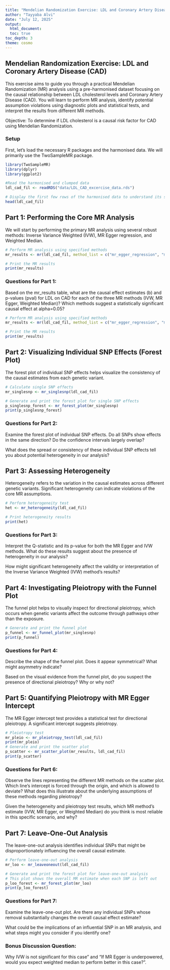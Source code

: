 ```yaml
---
title: "Mendelian Randomization Exercise: LDL and Coronary Artery Disease (CAD) example toy data"
author: "Tayyaba Alvi"
date: "July 12, 2025"
output:
  html_document:
  toc: true
toc_depth: 3
theme: cosmo
---
```

## Mendelian Randomization Exercise: LDL and Coronary Artery Disease (CAD)
This exercise aims to guide you through a practical Mendelian Randomization (MR) analysis using a pre-harmonised dataset focusing on the causal relationship between LDL cholesterol levels and Coronary Artery Disease (CAD). You will learn to perform MR analysis, identify potential assumption violations using diagnostic plots and statistical tests, and interpret the results from different MR methods.

Objective: To determine if LDL cholesterol is a causal risk factor for CAD using Mendelian Randomization.

### Setup
First, let's load the necessary R packages and the harmonised data. We will primarily use the TwoSampleMR package.
```r
library(TwoSampleMR)
library(dplyr)
library(ggplot2)
```

```r
#Read the harmonised and clumped data
ldl_cad_fil <- readRDS("data/LDL_CAD_excercise_data.rds")

# Display the first few rows of the harmonised data to understand its structure
head(ldl_cad_fil)
```

## Part 1: Performing the Core MR Analysis
We will start by performing the primary MR analysis using several robust methods: Inverse Variance Weighted (IVW), MR Egger regression, and Weighted Median.

```r
# Perform MR analysis using specified methods
mr_results <- mr(ldl_cad_fil, method_list = c("mr_egger_regression", "mr_ivw", "mr_weighted_median"))

# Print the MR results
print(mr_results)

```

### Questions for Part 1:
Based on the mr_results table, what are the causal effect estimates (b) and p-values (pval) for LDL on CAD for each of the three MR methods (IVW, MR Egger, Weighted Median)? Which methods suggest a statistically significant causal effect at 
alpha=0.05?

```r
# Perform MR analysis using specified methods
mr_results <- mr(ldl_cad_fil, method_list = c("mr_egger_regression", "mr_ivw", "mr_weighted_median"))

# Print the MR results
print(mr_results)

```

## Part 2: Visualizing Individual SNP Effects (Forest Plot)
The forest plot of individual SNP effects helps visualize the consistency of the causal estimates from each genetic variant.

```r
# Calculate single SNP effects
mr_singlesnp <- mr_singlesnp(ldl_cad_fil)

# Generate and print the forest plot for single SNP effects
p_singlesnp_forest <- mr_forest_plot(mr_singlesnp)
print(p_singlesnp_forest)

```

### Questions for Part 2:
Examine the forest plot of individual SNP effects. Do all SNPs show effects in the same direction? Do the confidence intervals largely overlap?

What does the spread or consistency of these individual SNP effects tell you about potential heterogeneity in our analysis?

## Part 3: Assessing Heterogeneity
Heterogeneity refers to the variation in the causal estimates across different genetic variants. Significant heterogeneity can indicate violations of the core MR assumptions.

```r
# Perform heterogeneity test
het <- mr_heterogeneity(ldl_cad_fil)

# Print heterogeneity results
print(het)

```

### Questions for Part 3:
Interpret the Q-statistic and its p-value for both the MR Egger and IVW methods. What do these results suggest about the presence of heterogeneity in our analysis?

How might significant heterogeneity affect the validity or interpretation of the Inverse Variance Weighted (IVW) method's results?

## Part 4: Investigating Pleiotropy with the Funnel Plot
The funnel plot helps to visually inspect for directional pleiotropy, which occurs when genetic variants affect the outcome through pathways other than the exposure.

```r
# Generate and print the funnel plot
p_funnel <- mr_funnel_plot(mr_singlesnp)
print(p_funnel)

```

### Questions for Part 4:
Describe the shape of the funnel plot. Does it appear symmetrical? What might asymmetry indicate?

Based on the visual evidence from the funnel plot, do you suspect the presence of directional pleiotropy? Why or why not?

## Part 5: Quantifying Pleiotropy with MR Egger Intercept
The MR Egger intercept test provides a statistical test for directional pleiotropy. A significant intercept suggests pleiotropy.

```r
# Pleiotropy test
mr_pleio <- mr_pleiotropy_test(ldl_cad_fil)
print(mr_pleio)
# Generate and print the scatter plot
p_scatter <- mr_scatter_plot(mr_results, ldl_cad_fil)
print(p_scatter)

```

### Questions for Part 6:
Observe the lines representing the different MR methods on the scatter plot. Which line's intercept is forced through the origin, and which is allowed to deviate? What does this illustrate about the underlying assumptions of these methods regarding pleiotropy?

Given the heterogeneity and pleiotropy test results, which MR method's estimate (IVW, MR Egger, or Weighted Median) do you think is most reliable in this specific scenario, and why?

## Part 7: Leave-One-Out Analysis
The leave-one-out analysis identifies individual SNPs that might be disproportionately influencing the overall causal estimate.

```r
# Perform leave-one-out analysis
mr_loo <- mr_leaveoneout(ldl_cad_fil)

# Generate and print the forest plot for leave-one-out analysis
# This plot shows the overall MR estimate when each SNP is left out
p_loo_forest <- mr_forest_plot(mr_loo)
print(p_loo_forest)

```

### Questions for Part 7:
Examine the leave-one-out plot. Are there any individual SNPs whose removal substantially changes the overall causal effect estimate?

What could be the implications of an influential SNP in an MR analysis, and what steps might you consider if you identify one?

### Bonus Discussion Question:
 Why IVW is not significant for this case" and "If MR Egger is underpowered, would you expect weighted median to perform better in this case?".